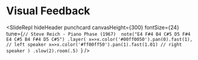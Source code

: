 
# Visual Feedback

<SlideRepl
  hideHeader
  punchcard
  canvasHeight={300}
  fontSize={24}
  tune={`// Steve Reich - Piano Phase (1967) 
note("E4 F#4 B4 C#5 D5 F#4 E4 C#5 B4 F#4 D5 C#5")
  .layer(
    x=>x.color('#00ff0050').pan(0).fast(1), // left speaker
    x=>x.color('#ff00ff50').pan(1).fast(1.01) // right speaker
  )
  .slow(2).room(.5)
  `}
/>
